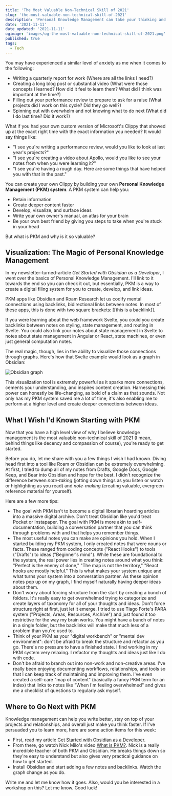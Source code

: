 ```yaml
---
title: 'The Most Valuable Non-Technical Skill of 2021'
slug: 'the-most-valuable-non-technical-skill-of-2021'
description: 'Personal Knowledge Management can take your thinking and creation to a totally new level.'
date: '2021-11-11'
date_updated: '2021-11-11'
ogimage: 'images/og-the-most-valuable-non-technical-skill-of-2021.png'
published: true
tags:
  - Tech
---
```


You may have experienced a similar level of anxiety as me when it comes to the following:

- Writing a quarterly report for work (Where are all the links I need?)
- Creating a long blog post or substantial video (What were those concepts I learned? How did it feel to learn them? What did I think was important at the time?)
- Filling out your performance review to prepare to ask for a raise (What projects did I work on this cycle? Did they go well?)
- Spinning out with overwhelm and not knowing what to do next (What did I do last time? Did it work?)

What if you had your own custom version of Microsoft's Clippy that showed up at the exact right time with the exact information you needed? It would say things like:

- "I see you're writing a performance review, would you like to look at last year's projects?"
- "I see you're creating a video about Apollo, would you like to see your notes from when you were learning it?"
- "I see you're having a rough day. Here are some things that have helped you with that in the past."

You can create your own Clippy by building your own **Personal Knowledge Management (PKM) system**. A PKM system can help you:

- Retain information
- Create deeper content faster
- Develop, visualize, and surface ideas
- Write your own owner's manual, an atlas for your brain
- Be your own best friend by giving you steps to take when you're stuck in your head

But what is PKM and why is it so valuable?

## Visualization: The Magic of Personal Knowledge Management

In my newsletter-turned-article _Get Started with Obsidian as a Developer_, I went over the basics of Personal Knowledge Management. I'll link to it towards the end so you can check it out, but essentially, PKM is a way to create a digital filing system for you to create, develop, and link ideas.

PKM apps like Obsidian and Roam Research let us codify mental connections using backlinks, bidirectional links between notes. In most of these apps, this is done with two square brackets: [[this is a backlink]].

If you were learning about the web framework Svelte, you could you create backlinks between notes on styling, state management, and routing in Svelte. You could also link your notes about state management in Svelte to notes about state management in Angular or React, state machines, or even just general computation notes.

The real magic, though, lies in the ability to visualize those connections through graphs. Here's how that Svelte example would look as a graph in Obsidian:

![Obsidian graph](images/graph.jpeg)

This visualization tool is extremely powerful as it sparks more connections, cements your understanding, and inspires content creation. Harnessing this power can honestly be life-changing, as bold of a claim as that sounds. Not only has my PKM system saved me a lot of time, it's also enabling me to perform at a higher level and create deeper connections between ideas.

## What I Wish I'd Known Starting with PKM

Now that you have a high level view of why I believe knowledge management is the most valuable non-technical skill of 2021 (I mean, behind things like decency and compassion of course), you're ready to get started.

Before you do, let me share with you a few things I wish I had known. Diving head first into a tool like Roam or Obsidian can be extremely overwhelming. At first, I tried to dump all of my notes from Drafts, Google Docs, Google Keep, and Bear into Obsidian and hope for the best. I didn't recognize the difference between _note-taking_ (jotting down things as you listen or watch or highlighting as you read) and _note-making_ (creating valuable, evergreen reference material for yourself).

Here are a few more tips:

- The goal with PKM isn't to become a digital librarian hoarding articles into a massive digital archive. Don't treat Obsidian like you'd treat Pocket or Instapaper. The goal with PKM is more akin to self-documentation, building a conversation partner that you can think through problems with and that helps you remember things.
- The most useful notes you can make are opinions you hold. When I started building my PKM system, I only created notes that were nouns or facts. These ranged from coding concepts ("React Hooks") to tools ("Drafts") to ideas ("Beginner's mind"). While these are foundational to the system, the real power lies in creating notes around what you think: "Perfect is the enemy of done," "The map is not the territory," "React hooks are mostly helpful." This is what makes your system unique and what turns your system into a conversation partner. As these opinion notes pop up on my graph, I find myself naturally having deeper ideas about them.
- Don't worry about forcing structure from the start by creating a bunch of folders. It's really easy to get overwhelmed trying to categorize and create layers of taxonomy for all of your thoughts and ideas. Don't force structure right at first, just let it emerge. I tried to use Tiago Forte's PARA system ("Projects, Areas, Resources, Archive") and just found it too restrictive for the way my brain works. You might have a bunch of notes in a single folder, but the backlinks will make that much less of a problem than you're used to.
- Think of your PKM as your "digital workbench" or "mental dev environment": don't be afraid to break the structure and refactor as you go. There's no pressure to have a finished state. I find working in my PKM system very relaxing. I refactor my thoughts and ideas just like I do with code.
- Don't be afraid to branch out into non-work and non-creative areas. I've really been enjoying documenting workflows, relationships, and tools so that I can keep track of maintaining and improving them. I've even created a self-care "map of content" (basically a fancy PKM term for an index) that links to notes like "When I'm feeling overwhelmed" and gives me a checklist of questions to regularly ask myself.

## Where to Go Next with PKM

Knowledge management can help you write better, stay on top of your projects and relationships, and overall just make you think faster. If I've persuaded you to learn more, here are some action items for this week:

- First, read my article [Get Started with Obsidian as a Developer](https://www.samjulien.com/get-started-with-obsidian-as-a-developer).
- From there, go watch Nick Milo's video [What is PKM?](https://www.youtube.com/watch?v=Q2WBHyqRsxA&list=PL3NaIVgSlAVJKJf37XqEhUduqTBQ2e-sl). Nick is a really incredible teacher of both PKM and Obsidian. He breaks things down so they're easy to understand but also gives very practical guidance on how to get started.
- Install Obsidian and start adding a few notes and backlinks. Watch the graph change as you do.

Write me and let me know how it goes. Also, would you be interested in a workshop on this? Let me know. Good luck!
